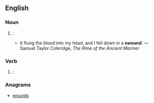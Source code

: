 ==English==

===Noun===
{{en-noun}}

# {{context|archaic|lang=en}}: {{non-gloss definition|alternative form of [[swoon]]}}
#* It flung the blood into my head, and I fell down in a '''swound'''. &mdash;Samuel Taylor Coleridge, ''The Rime of the Ancient Mariner''

===Verb===
{{en-verb}}

# {{context|archaic|lang=en}}: {{non-gloss definition|alternative form of [[swoon]]}}

===Anagrams===
* [[wounds#English|wounds]]